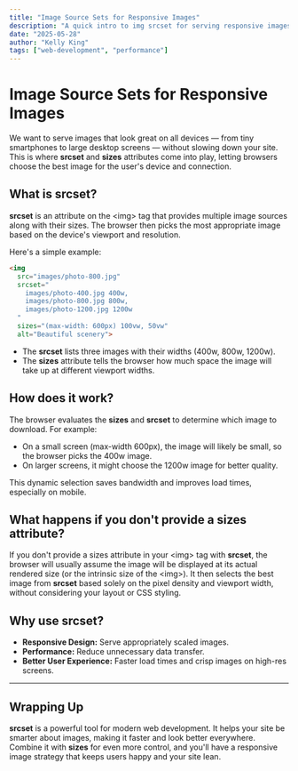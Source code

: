 ```yaml
---
title: "Image Source Sets for Responsive Images"
description: "A quick intro to img srcset for serving responsive images that improve website performance and visual quality across all devices."
date: "2025-05-28"
author: "Kelly King"
tags: ["web-development", "performance"]
---
```


# Image Source Sets for Responsive Images

We want to serve images that look great on all devices — from tiny smartphones to large desktop screens — without slowing down your site. This is where **srcset** and **sizes** attributes come into play, letting browsers choose the best image for the user's device and connection.

## What is srcset?

**srcset** is an attribute on the \<img> tag that provides multiple image sources along with their sizes. The browser then picks the most appropriate image based on the device's viewport and resolution.

Here's a simple example:

```html
<img
  src="images/photo-800.jpg"
  srcset="
    images/photo-400.jpg 400w,
    images/photo-800.jpg 800w,
    images/photo-1200.jpg 1200w
  "
  sizes="(max-width: 600px) 100vw, 50vw"
  alt="Beautiful scenery">
```

- The **srcset** lists three images with their widths (400w, 800w, 1200w).
- The **sizes** attribute tells the browser how much space the image will take up at different viewport widths.

## How does it work?

The browser evaluates the **sizes** and **srcset** to determine which image to download. For example:

- On a small screen (max-width 600px), the image will likely be small, so the browser picks the 400w image.
- On larger screens, it might choose the 1200w image for better quality.

This dynamic selection saves bandwidth and improves load times, especially on mobile.

## What happens if you don't provide a sizes attribute?

If you don't provide a sizes attribute in your \<img> tag with **srcset**, the browser will usually assume the image will be displayed at its actual rendered size (or the intrinsic size of the \<img>). It then selects the best image from **srcset** based solely on the pixel density and viewport width, without considering your layout or CSS styling.


## Why use srcset?

- **Responsive Design:** Serve appropriately scaled images.
- **Performance:** Reduce unnecessary data transfer.
- **Better User Experience:** Faster load times and crisp images on high-res screens.

---

## Wrapping Up

**srcset** is a powerful tool for modern web development. It helps your site be smarter about images, making it faster and look better everywhere. Combine it with **sizes** for even more control, and you'll have a responsive image strategy that keeps users happy and your site lean.
